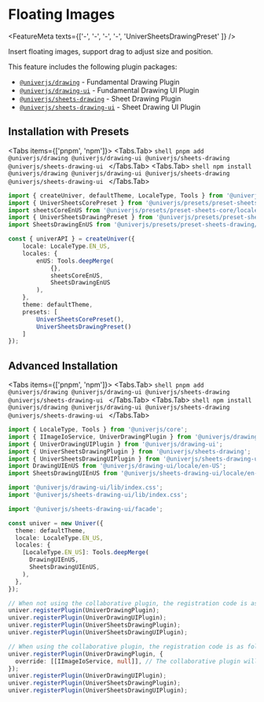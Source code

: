 
# Floating Images

<FeatureMeta texts={['-', '-', '-', '-', 'UniverSheetsDrawingPreset' ]} />

Insert floating images, support drag to adjust size and position.

This feature includes the following plugin packages:

* [`@univerjs/drawing`](https://www.npmjs.com/package/@univerjs/drawing) - Fundamental Drawing Plugin
* [`@univerjs/drawing-ui`](https://www.npmjs.com/package/@univerjs/drawing-ui) - Fundamental Drawing UI Plugin
* [`@univerjs/sheets-drawing`](https://www.npmjs.com/package/@univerjs/sheets-drawing) - Sheet Drawing Plugin
* [`@univerjs/sheets-drawing-ui`](https://www.npmjs.com/package/@univerjs/sheets-drawing-ui) - Sheet Drawing UI Plugin

## Installation with Presets

<Tabs items={['pnpm', 'npm']}>
  <Tabs.Tab>
    ```shell
    pnpm add @univerjs/drawing @univerjs/drawing-ui @univerjs/sheets-drawing @univerjs/sheets-drawing-ui
    ```
  </Tabs.Tab>
  <Tabs.Tab>
    ```shell
    npm install @univerjs/drawing @univerjs/drawing-ui @univerjs/sheets-drawing @univerjs/sheets-drawing-ui
    ```
  </Tabs.Tab>
</Tabs>

```ts {4-5,13,19}
import { createUniver, defaultTheme, LocaleType, Tools } from '@univerjs/presets';
import { UniverSheetsCorePreset } from '@univerjs/presets/preset-sheets-core';
import sheetsCoreEnUS from '@univerjs/presets/preset-sheets-core/locales/en-US';
import { UniverSheetsDrawingPreset } from '@univerjs/presets/preset-sheets-drawing';
import SheetsDrawingEnUS from '@univerjs/presets/preset-sheets-drawing/locale/en-US';

const { univerAPI } = createUniver({
    locale: LocaleType.EN_US,
    locales: {
        enUS: Tools.deepMerge(
            {},
            sheetsCoreEnUS,
            SheetsDrawingEnUS 
        ),
    },
    theme: defaultTheme,
    presets: [
        UniverSheetsCorePreset(),
        UniverSheetsDrawingPreset()
    ]
});
```

## Advanced Installation

<Tabs items={['pnpm', 'npm']}>
  <Tabs.Tab>
    ```shell
    pnpm add @univerjs/drawing @univerjs/drawing-ui @univerjs/sheets-drawing @univerjs/sheets-drawing-ui
    ```
  </Tabs.Tab>
  <Tabs.Tab>
    ```shell
    npm install @univerjs/drawing @univerjs/drawing-ui @univerjs/sheets-drawing @univerjs/sheets-drawing-ui
    ```
  </Tabs.Tab>
</Tabs>

```typescript {2-7,9-10,12,19-20,26-29,32-37}
import { LocaleType, Tools } from '@univerjs/core';
import { IImageIoService, UniverDrawingPlugin } from '@univerjs/drawing';
import { UniverDrawingUIPlugin } from '@univerjs/drawing-ui';
import { UniverSheetsDrawingPlugin } from '@univerjs/sheets-drawing';
import { UniverSheetsDrawingUIPlugin } from '@univerjs/sheets-drawing-ui';
import DrawingUIEnUS from '@univerjs/drawing-ui/locale/en-US';
import SheetsDrawingUIEnUS from '@univerjs/sheets-drawing-ui/locale/en-US';

import '@univerjs/drawing-ui/lib/index.css';
import '@univerjs/sheets-drawing-ui/lib/index.css';

import '@univerjs/sheets-drawing-ui/facade';

const univer = new Univer({
  theme: defaultTheme,
  locale: LocaleType.EN_US,
  locales: {
    [LocaleType.EN_US]: Tools.deepMerge(
      DrawingUIEnUS,
      SheetsDrawingUIEnUS,
    ),
  },
});

// When not using the collaborative plugin, the registration code is as follows:
univer.registerPlugin(UniverDrawingPlugin);
univer.registerPlugin(UniverDrawingUIPlugin);
univer.registerPlugin(UniverSheetsDrawingPlugin);
univer.registerPlugin(UniverSheetsDrawingUIPlugin);

// When using the collaborative plugin, the registration code is as follows:
univer.registerPlugin(UniverDrawingPlugin, {
  override: [[IImageIoService, null]], // The collaborative plugin will provide this implementation
});
univer.registerPlugin(UniverDrawingUIPlugin);
univer.registerPlugin(UniverSheetsDrawingPlugin);
univer.registerPlugin(UniverSheetsDrawingUIPlugin);
```
